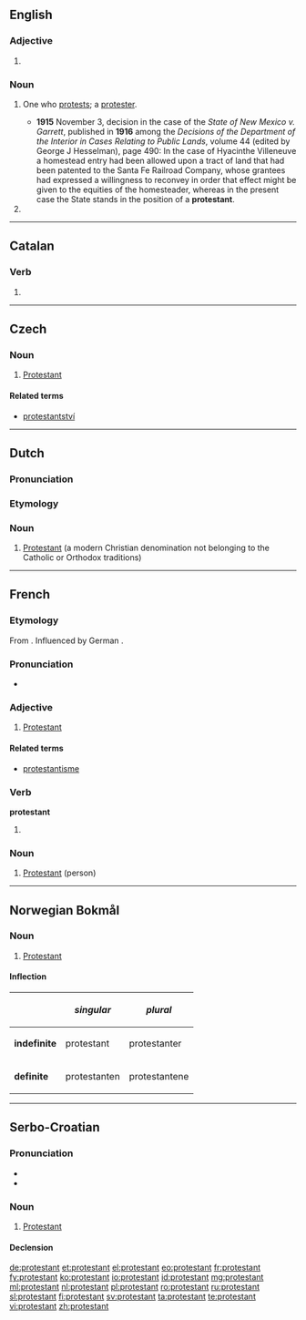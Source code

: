 {{also|Protestant}}
==English==

===Adjective===
{{en-adj}}

# {{alternative capitalization of|Protestant|lang=en}}
#: {{usex|a '''protestant''' effort|lang=en}}
#: {{usex|'''protestant''' work ethic|lang=en}}

===Noun===
{{en-noun}}

# {{cx|chiefly|legal|lang=en}} One who [[protest]]s; a [[protester]].
#* '''1915''' November 3, decision in the case of the ''State of New Mexico v. Garrett'', published in '''1916''' among the ''Decisions of the Department of the Interior in Cases Relating to Public Lands'', volume 44 (edited by George J Hesselman), page 490: In the case of Hyacinthe Villeneuve a homestead entry had been allowed upon a tract of land that had been patented to the Santa Fe Railroad Company, whose grantees had expressed a willingness to reconvey in order that effect might be given to the equities of the homesteader, whereas in the present case the State stands in the position of a '''protestant'''.
# {{alternative capitalization of|Protestant|lang=en}}

----

==Catalan==

===Verb===
{{head|ca|verb form}}

# {{ca-verb form of|t=pres|m=ptc|protestar}}

----

==Czech==

===Noun===
{{cs-noun|g=m}}

# [[Protestant]] {{gloss|person}}

====Related terms====
* [[protestantství]] {{g|n}}

----

==Dutch==
{{wikipedia|lang=nl}}
===Pronunciation===
{{hyphenation|pro|tes|tant}}
===Etymology===
{{suffix|protesteren|ant|lang=nl}}
===Noun===
{{nl-noun|m|en|protestantje}}

# [[Protestant]] (a modern Christian denomination not belonging to the Catholic or Orthodox traditions)

----

==French==

===Etymology===
From {{suffix|protester|ant|lang=fr}}. Influenced by German {{term|Protestant|lang=de}}.

===Pronunciation===
* {{audio|Fr-protestant.ogg|Audio}}

===Adjective===
{{fr-adj}}

# [[Protestant]]

====Related terms====
* [[protestantisme]]

===Verb===
'''protestant'''

# {{present participle of|protester|lang=fr}}

===Noun===
{{fr-noun|m|f=protestante}}

# [[Protestant]] (person)

----

==Norwegian Bokmål==

===Noun===
{{wikipedia|lang=no}}
{{head|no|noun}}

# [[Protestant]]

====Inflection====
{|{{prettytable100}}
!
!''singular''
!''plural''
|-
|'''indefinite'''
|protestant
|protestanter
|-
|'''definite'''
|protestanten
|protestantene
|}

----

==Serbo-Croatian==

===Pronunciation===
* {{IPA|/protěstant/|lang=sh}}
* {{hyphenation|pro|te|stant}}

===Noun===
{{sh-noun|g=m|head=protèstant|r|протестант|протѐстант}}

# {{context|Christianity|lang=sh}} [[Protestant]]

====Declension====
{{sh-decl-noun
|protèstant|protestanti
|protestanta|protèstanātā
|protestantu|protestantima
|protestanta|protestante
|protestante|protestanti
|protestantu|protestantima
|protestantom|protestantima
}}

[[de:protestant]]
[[et:protestant]]
[[el:protestant]]
[[eo:protestant]]
[[fr:protestant]]
[[fy:protestant]]
[[ko:protestant]]
[[io:protestant]]
[[id:protestant]]
[[mg:protestant]]
[[ml:protestant]]
[[nl:protestant]]
[[pl:protestant]]
[[ro:protestant]]
[[ru:protestant]]
[[sl:protestant]]
[[fi:protestant]]
[[sv:protestant]]
[[ta:protestant]]
[[te:protestant]]
[[vi:protestant]]
[[zh:protestant]]